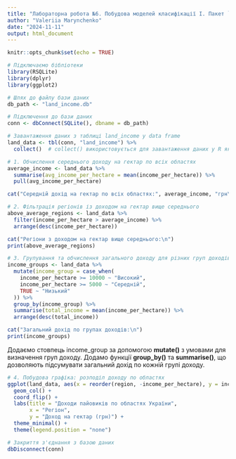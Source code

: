 ```yaml
---
title: "Лабораторна робота №6. Побудова моделей класифікації І. Пакет `caret`"
author: "Valeriia Marynchenko"
date: "2024-11-11"
output: html_document
---
```


```r
knitr::opts_chunk$set(echo = TRUE)
```

```r

# Підключаємо бібліотеки
library(RSQLite)
library(dplyr)
library(ggplot2)

# Шлях до файлу бази даних
db_path <- "land_income.db"

# Підключення до бази даних
conn <- dbConnect(SQLite(), dbname = db_path)

# Завантаження даних з таблиці land_income у data frame
land_data <- tbl(conn, "land_income") %>%
  collect()  # collect() використовується для завантаження даних у R як data frame

# 1. Обчислення середнього доходу на гектар по всіх областях
average_income <- land_data %>%
  summarise(avg_income_per_hectare = mean(income_per_hectare)) %>%
  pull(avg_income_per_hectare)
```




```r
cat("Середній дохід на гектар по всіх областях:", average_income, "грн\n")

# 2. Фільтрація регіонів із доходом на гектар вище середнього
above_average_regions <- land_data %>%
  filter(income_per_hectare > average_income) %>%
  arrange(desc(income_per_hectare))

cat("Регіони з доходом на гектар вище середнього:\n")
print(above_average_regions)
```



```r
# 3. Групування та обчислення загального доходу для різних груп доходів
income_groups <- land_data %>%
  mutate(income_group = case_when(
    income_per_hectare >= 10000 ~ "Високий",
    income_per_hectare >= 5000 ~ "Середній",
    TRUE ~ "Низький"
  )) %>%
  group_by(income_group) %>%
  summarise(total_income = mean(income_per_hectare)) %>%
  arrange(desc(total_income))

cat("Загальний дохід по групах доходів:\n")
print(income_groups)
```
Додаємо стовпець income_group за допомогою **mutate()** з умовами для визначення груп доходу.
Додамо функції **group_by()** та **summarise()**, що дозволяють підсумувати загальний дохід по кожній групі доходу.


```r
# 4. Побудова графіка: розподіл доходу по областях
ggplot(land_data, aes(x = reorder(region, -income_per_hectare), y = income_per_hectare, fill = region)) +
  geom_col() +
  coord_flip() +
  labs(title = "Доходи пайовиків по областях України",
       x = "Регіон",
       y = "Доход на гектар (грн)") +
  theme_minimal() +
  theme(legend.position = "none")

# Закриття з'єднання з базою даних
dbDisconnect(conn)

```